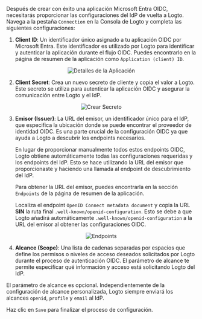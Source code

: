 
Después de crear con éxito una aplicación Microsoft Entra OIDC, necesitarás proporcionar las configuraciones del IdP de vuelta a Logto. Navega a la pestaña `Connection` en la Consola de Logto y completa las siguientes configuraciones:

1. **Client ID**: Un identificador único asignado a tu aplicación OIDC por Microsoft Entra. Este identificador es utilizado por Logto para identificar y autenticar la aplicación durante el flujo OIDC. Puedes encontrarlo en la página de resumen de la aplicación como `Application (client) ID`.

<center>
  <img src={applicationDetails} alt="Detalles de la Aplicación" />
</center>

2. **Client Secret**: Crea un nuevo secreto de cliente y copia el valor a Logto. Este secreto se utiliza para autenticar la aplicación OIDC y asegurar la comunicación entre Logto y el IdP.

<center>
  <img src={createSecret} alt="Crear Secreto" />
</center>

3. **Emisor (Issuer)**: La URL del emisor, un identificador único para el IdP, que especifica la ubicación donde se puede encontrar el proveedor de identidad OIDC. Es una parte crucial de la configuración OIDC ya que ayuda a Logto a descubrir los endpoints necesarios.

   En lugar de proporcionar manualmente todos estos endpoints OIDC, Logto obtiene automáticamente todas las configuraciones requeridas y los endpoints del IdP. Esto se hace utilizando la URL del emisor que proporcionaste y haciendo una llamada al endpoint de descubrimiento del IdP.

   Para obtener la URL del emisor, puedes encontrarla en la sección `Endpoints` de la página de resumen de la aplicación.

   Localiza el endpoint `OpenID Connect metadata document` y copia la URL **SIN** la ruta final `.well-known/openid-configuration`. Esto se debe a que Logto añadirá automáticamente `.well-known/openid-configuration` a la URL del emisor al obtener las configuraciones OIDC.

<center>
  <img src={endpoints} alt="Endpoints" />
</center>

4. **Alcance (Scope)**: Una lista de cadenas separadas por espacios que define los permisos o niveles de acceso deseados solicitados por Logto durante el proceso de autenticación OIDC. El parámetro de alcance te permite especificar qué información y acceso está solicitando Logto del IdP.

El parámetro de alcance es opcional. Independientemente de la configuración de alcance personalizada, Logto siempre enviará los alcances `openid`, `profile` y `email` al IdP.

Haz clic en `Save` para finalizar el proceso de configuración.

